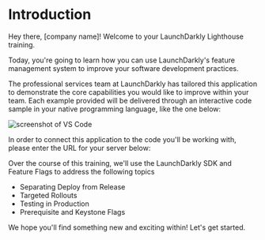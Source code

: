 
# Introduction

Hey there, [company name]! Welcome to your LaunchDarkly Lighthouse training.

Today, you're going to learn how you can use LaunchDarkly's feature management system to improve your software development practices.

The professional services team at LaunchDarkly has tailored this application to demonstrate the core capabilities you would like to improve within your team. Each example provided will be delivered through an interactive code sample in your native programming language, like the one below:

![screenshot of VS Code](/images/interactive-code-sample.png)

In order to connect this application to the code you'll be working with, please enter the URL for your server below:

<APIServerInput />

Over the course of this training, we'll use the LaunchDarkly SDK and Feature Flags to address the following topics

- Separating Deploy from Release
- Targeted Rollouts
- Testing in Production
- Prerequisite and Keystone Flags

We hope you'll find something new and exciting within! Let's get started.
